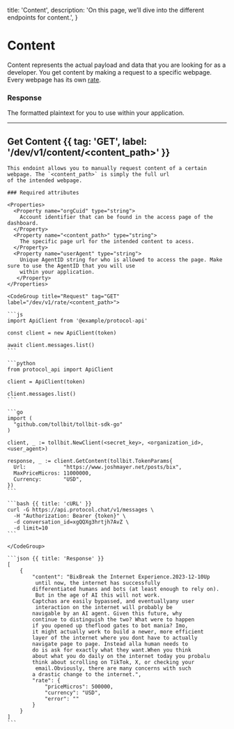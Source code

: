   title: 'Content',
  description:
    'On this page, we’ll dive into the different endpoints for content.',
}

# Content

Content represents the actual payload and data that you are looking for as a developer. You get content by making a request to
a specific webpage. Every webpage has its own [rate](/rates).

### Response

<Properties>
  <Property name="content" type="string">
    The formatted plaintext for you to use within your application.
  </Property>
</Properties>

---

## Get Content {{ tag: 'GET', label: '/dev/v1/content/<content_path>' }}

<Row>
  <Col>

    This endoint allows you to manually request content of a certain webpage. The `<content_path>` is simply the full url
    of the intended webpage.

    ### Required attributes

    <Properties>
      <Property name="orgCuid" type="string">
        Account identifier that can be found in the access page of the dashboard.
      </Property>
      <Property name="<content_path>" type="string">
        The specific page url for the intended content to acess.
      </Property>
      <Property name="userAgent" type="string">
        Unique AgentID string for who is allowed to access the page. Make sure to use the AgentID that you will use
        within your application.
       </Property>
    </Properties>

  </Col>
  <Col sticky>

    <CodeGroup title="Request" tag="GET" label="/dev/v1/rate/<content_path>">

    ```js
    import ApiClient from '@example/protocol-api'

    const client = new ApiClient(token)

    await client.messages.list()
    ```

    ```python
    from protocol_api import ApiClient

    client = ApiClient(token)

    client.messages.list()
    ```

    ```go
    import (
      "github.com/tollbit/tollbit-sdk-go"
    )

    client, _ := tollbit.NewClient(<secret_key>, <organization_id>, <user_agent>)

    response, _ := client.GetContent(tollbit.TokenParams{
      Url:            "https://www.joshmayer.net/posts/bix",
      MaxPriceMicros: 11000000,
      Currency:       "USD",
    })
    ```

    ```bash {{ title: 'cURL' }}
    curl -G https://api.protocol.chat/v1/messages \
      -H "Authorization: Bearer {token}" \
      -d conversation_id=xgQQXg3hrtjh7AvZ \
      -d limit=10
    ```

    </CodeGroup>

    ```json {{ title: 'Response' }}
    [
        {
            "content": "BixBreak the Internet Experience.2023-12-10Up
             until now, the internet has successfully 
            differentiated humans and bots (at least enough to rely on).
             But in the age of AI this will not work. 
            Captchas are easily bypassed, and eventuallyany user
             interaction on the internet will probably be 
            navigable by an AI agent. Given this future, why 
            continue to distinguish the two? What were to happen 
            if you opened up theflood gates to bot mania? Imo, 
            it might actually work to build a newer, more efficient 
            layer of the internet where you dont have to actually 
            navigate page to page. Instead alla human needs to 
            do is ask for exactly what they want.When you think 
            about what you do daily on the internet today you probalu 
            think about scrolling on TikTok, X, or checking your
             email.Obviously, there are many concerns with such 
            a drastic change to the internet.",
            "rate": {
                "priceMicros": 500000,
                "currency": "USD",
                "error": ""
            }
        }
    ]
    ```

  </Col>
</Row>
